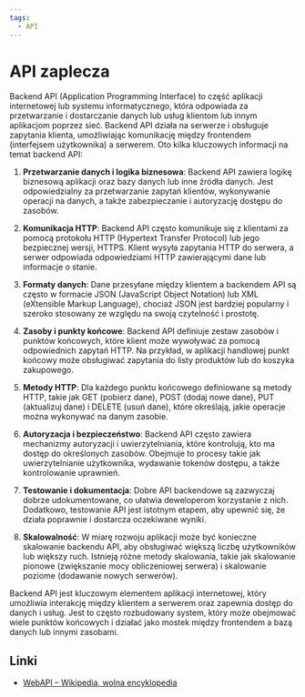 ```yaml
---
tags:
  - API
---
```


# API zaplecza

Backend API (Application Programming Interface) to część aplikacji internetowej lub systemu informatycznego, która odpowiada za przetwarzanie i dostarczanie danych lub usług klientom lub innym aplikacjom poprzez sieć. Backend API działa na serwerze i obsługuje zapytania klienta, umożliwiając komunikację między frontendem (interfejsem użytkownika) a serwerem. Oto kilka kluczowych informacji na temat backend API:

1. **Przetwarzanie danych i logika biznesowa**: Backend API zawiera logikę biznesową aplikacji oraz bazy danych lub inne źródła danych. Jest odpowiedzialny za przetwarzanie zapytań klientów, wykonywanie operacji na danych, a także zabezpieczanie i autoryzację dostępu do zasobów.

2. **Komunikacja HTTP**: Backend API często komunikuje się z klientami za pomocą protokołu HTTP (Hypertext Transfer Protocol) lub jego bezpiecznej wersji, HTTPS. Klient wysyła zapytania HTTP do serwera, a serwer odpowiada odpowiedziami HTTP zawierającymi dane lub informacje o stanie.

3. **Formaty danych**: Dane przesyłane między klientem a backendem API są często w formacie JSON (JavaScript Object Notation) lub XML (eXtensible Markup Language), chociaż JSON jest bardziej popularny i szeroko stosowany ze względu na swoją czytelność i prostotę.

4. **Zasoby i punkty końcowe**: Backend API definiuje zestaw zasobów i punktów końcowych, które klient może wywoływać za pomocą odpowiednich zapytań HTTP. Na przykład, w aplikacji handlowej punkt końcowy może obsługiwać zapytania do listy produktów lub do koszyka zakupowego.

5. **Metody HTTP**: Dla każdego punktu końcowego definiowane są metody HTTP, takie jak GET (pobierz dane), POST (dodaj nowe dane), PUT (aktualizuj dane) i DELETE (usuń dane), które określają, jakie operacje można wykonywać na danym zasobie.

6. **Autoryzacja i bezpieczeństwo**: Backend API często zawiera mechanizmy autoryzacji i uwierzytelniania, które kontrolują, kto ma dostęp do określonych zasobów. Obejmuje to procesy takie jak uwierzytelnianie użytkownika, wydawanie tokenów dostępu, a także kontrolowanie uprawnień.

7. **Testowanie i dokumentacja**: Dobre API backendowe są zazwyczaj dobrze udokumentowane, co ułatwia deweloperom korzystanie z nich. Dodatkowo, testowanie API jest istotnym etapem, aby upewnić się, że działa poprawnie i dostarcza oczekiwane wyniki.

8. **Skalowalność**: W miarę rozwoju aplikacji może być konieczne skalowanie backendu API, aby obsługiwać większą liczbę użytkowników lub większy ruch. Istnieją różne metody skalowania, takie jak skalowanie pionowe (zwiększanie mocy obliczeniowej serwera) i skalowanie poziome (dodawanie nowych serwerów).

Backend API jest kluczowym elementem aplikacji internetowej, który umożliwia interakcję między klientem a serwerem oraz zapewnia dostęp do danych i usług. Jest to często rozbudowany system, który może obejmować wiele punktów końcowych i działać jako mostek między frontendem a bazą danych lub innymi zasobami.

## Linki

- [WebAPI – Wikipedia, wolna encyklopedia](https://pl.wikipedia.org/wiki/WebAPI)
